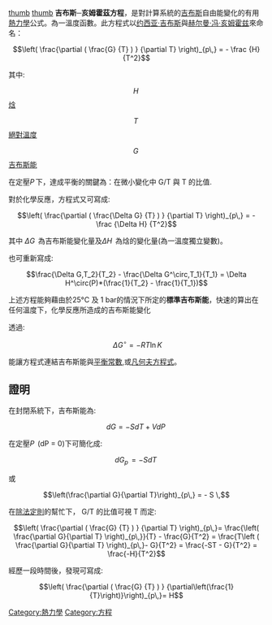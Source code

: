 [[FILE:Josiah_Willard_Gibbs_-from_MMS-.jpg|thumb]]
[[FILE:Hermann_von_Helmholtz.jpg|thumb]]
'''吉布斯─亥姆霍茲方程'''，是對計算系統的[[吉布斯|吉布斯]]自由能變化的有用[[熱力學|熱力學]]公式。為一溫度函數。此方程式以[[约西亚·吉布斯|约西亚·吉布斯]]與[[赫尔曼·冯·亥姆霍兹|赫尔曼·冯·亥姆霍兹]]來命名：

:<math>\left( \frac{\partial ( \frac{G} {T} ) } {\partial T} \right)_{p\,} = - \frac {H} {T^2}</math>

其中:
:<math>H\,</math> [[焓|焓]]
:<math>T\,</math> [[絕對溫度|絕對溫度]]
:<math>G\,</math> [[吉布斯能|吉布斯能]]


在定壓<math>P\,</math>下，達成平衡的關鍵為：在微小變化中 G/T 與 T 的比值.


對於化學反應，方程式又可寫成:

:<math>\left( \frac{\partial ( \frac{\Delta G} {T} ) } {\partial T} \right)_{p\,} = - \frac {\Delta H} {T^2}</math>

其中 <math>\Delta G\,</math> 為吉布斯能變化量及<math>\Delta H\,</math> 為焓的變化量(為一溫度獨立變數)。


也可重新寫成:

:<math> \frac{\Delta G,T_2}{T_2} - \frac{\Delta G^\circ,T_1}{T_1} = \Delta H^\circ(P)*(\frac{1}{T_2} - \frac{1}{T_1}) </math>


上述方程能夠藉由於25°C 及 1 bar的情況下所定的'''標準吉布斯能'''，快速的算出在任何溫度下，化學反應所造成的吉布斯能變化


透過:

:<math>\ \Delta G^\circ = -RT \ln K </math>


能讓方程式連結吉布斯能與[[平衡常數|平衡常數]],或[[凡何夫方程式|凡何夫方程式]]。

==證明==

在封閉系統下，吉布斯能為:

:<math>dG =  - SdT + VdP \,</math>


在定壓<math>P\,</math> (dP = 0)下可簡化成:

:<math>dG_{p\,} =  - SdT \,</math>

或

:<math> \left(\frac{\partial G}{\partial T}\right)_{p\,} =  - S \,</math>



在[[除法定則|除法定則]]的幫忙下， G/T 的比值可視 T 而定:

:<math>\left( \frac{\partial ( \frac{G} {T} ) } {\partial T} \right)_{p\,}= \frac{\left( \frac{\partial G}{\partial T} \right)_{p\,}}{T} - \frac{G}{T^2} = \frac{T\left ( \frac{\partial G}{\partial T} \right)_{p\,}- G}{T^2} = \frac{-ST - G}{T^2} = \frac{-H}{T^2} </math>


經歷一段時間後，發現可寫成:

:<math>\left( \frac{\partial ( \frac{G} {T} ) } {\partial\left(\frac{1}{T}\right)}\right)_{p\,}= H</math>

[[Category:熱力學|Category:熱力學]]
[[Category:方程|Category:方程]]